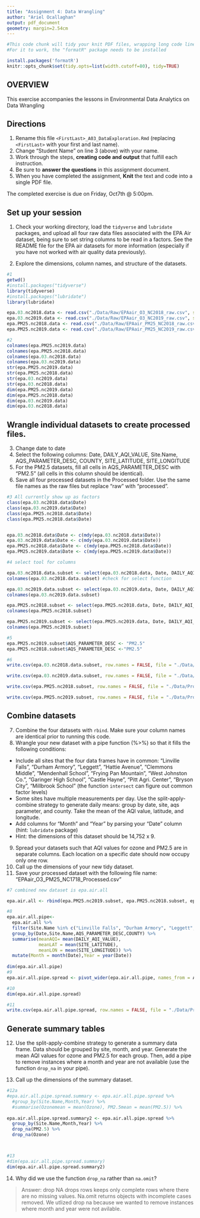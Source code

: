 ```yaml
---
title: "Assignment 4: Data Wrangling"
author: "Ariel Ocallaghan"
output: pdf_document
geometry: margin=2.54cm
---
```


```r
#This code chunk will tidy your knit PDF files, wrapping long code lines
#For it to work, the "formatR" package needs to be installed

install.packages('formatR')
knitr::opts_chunk$set(tidy.opts=list(width.cutoff=80), tidy=TRUE)


```

## OVERVIEW

This exercise accompanies the lessons in Environmental Data Analytics on Data Wrangling 

## Directions
1.  Rename this file `<FirstLast>_A03_DataExploration.Rmd` (replacing `<FirstLast>` with your first and last name).
2. Change "Student Name" on line 3 (above) with your name.
3. Work through the steps, **creating code and output** that fulfill each instruction.
4. Be sure to **answer the questions** in this assignment document.
5. When you have completed the assignment, **Knit** the text and code into a single PDF file.

The completed exercise is due on Friday, Oct7th @ 5:00pm.

## Set up your session 
1. Check your working directory, load the `tidyverse` and `lubridate` packages, and upload all four raw data files associated with the EPA Air dataset, being sure to set string columns to be read in a factors. See the README file for the EPA air datasets for more information (especially if you have not worked with air quality data previously). 

2. Explore the dimensions, column names, and structure of the datasets. 

```r
#1
getwd()
#install.packages("tidyverse")
library(tidyverse)
#install.packages("lubridate")
library(lubridate)

epa.03.nc2018.data <- read.csv("./Data/Raw/EPAair_O3_NC2018_raw.csv", stringsAsFactors = TRUE)
epa.03.nc2019.data <- read.csv("./Data/Raw/EPAair_O3_NC2019_raw.csv", stringsAsFactors = TRUE)
epa.PM25.nc2018.data <- read.csv("./Data/Raw/EPAair_PM25_NC2018_raw.csv", stringsAsFactors = TRUE)
epa.PM25.nc2019.data <- read.csv("./Data/Raw/EPAair_PM25_NC2019_raw.csv", stringsAsFactors = TRUE)

#2
colnames(epa.PM25.nc2019.data)
colnames(epa.PM25.nc2018.data)
colnames(epa.03.nc2018.data)
colnames(epa.03.nc2019.data)
str(epa.PM25.nc2019.data)
str(epa.PM25.nc2018.data)
str(epa.03.nc2019.data)
str(epa.03.nc2018.data)
dim(epa.PM25.nc2019.data)
dim(epa.PM25.nc2018.data)
dim(epa.03.nc2019.data)
dim(epa.03.nc2018.data)

```

## Wrangle individual datasets to create processed files.
3. Change date to date
4. Select the following columns: Date, DAILY_AQI_VALUE, Site.Name, AQS_PARAMETER_DESC, COUNTY, SITE_LATITUDE, SITE_LONGITUDE
5. For the PM2.5 datasets, fill all cells in AQS_PARAMETER_DESC with "PM2.5" (all cells in this column should be identical).
6. Save all four processed datasets in the Processed folder. Use the same file names as the raw files but replace "raw" with "processed".

```r
#3 All currently show up as factors
class(epa.03.nc2018.data$Date)
class(epa.03.nc2019.data$Date)
class(epa.PM25.nc2018.data$Date)
class(epa.PM25.nc2018.data$Date)


epa.03.nc2018.data$Date <- c(mdy(epa.03.nc2018.data$Date))
epa.03.nc2019.data$Date <- c(mdy(epa.03.nc2019.data$Date))
epa.PM25.nc2018.data$Date <- c(mdy(epa.PM25.nc2018.data$Date))
epa.PM25.nc2019.data$Date <- c(mdy(epa.PM25.nc2019.data$Date))

#4 select tool for columns

epa.03.nc2018.data.subset <- select(epa.03.nc2018.data, Date, DAILY_AQI_VALUE, Site.Name, AQS_PARAMETER_DESC, COUNTY, SITE_LATITUDE, SITE_LONGITUDE)
colnames(epa.03.nc2018.data.subset) #check for select function

epa.03.nc2019.data.subset <- select(epa.03.nc2019.data, Date, DAILY_AQI_VALUE, Site.Name, AQS_PARAMETER_DESC, COUNTY, SITE_LATITUDE, SITE_LONGITUDE)
colnames(epa.03.nc2019.data.subset)

epa.PM25.nc2018.subset <- select(epa.PM25.nc2018.data, Date, DAILY_AQI_VALUE, Site.Name, AQS_PARAMETER_DESC, COUNTY, SITE_LATITUDE, SITE_LONGITUDE)
colnames(epa.PM25.nc2018.subset)

epa.PM25.nc2019.subset <- select(epa.PM25.nc2019.data, Date, DAILY_AQI_VALUE, Site.Name, AQS_PARAMETER_DESC, COUNTY, SITE_LATITUDE, SITE_LONGITUDE)
colnames(epa.PM25.nc2019.subset)

#5
epa.PM25.nc2019.subset$AQS_PARAMETER_DESC <- "PM2.5"
epa.PM25.nc2018.subset$AQS_PARAMETER_DESC <-"PM2.5"

#6
write.csv(epa.03.nc2018.data.subset, row.names = FALSE, file = "./Data/Processed/epa_O3_nc_2018_processed.csv")

write.csv(epa.03.nc2019.data.subset, row.names = FALSE, file = "./Data/Processed/epa_O3_nc_2019_processed.csv")

write.csv(epa.PM25.nc2018.subset, row.names = FALSE, file = "./Data/Processed/epa_PM25_nc_2018_processed.csv")

write.csv(epa.PM25.nc2019.subset, row.names = FALSE, file = "./Data/Processed/epa_PM25_nc_2019_processed.csv")
```


## Combine datasets
7. Combine the four datasets with `rbind`. Make sure your column names are identical prior to running this code. 
8. Wrangle your new dataset with a pipe function (%>%) so that it fills the following conditions: 

* Include all sites that the four data frames have in common: "Linville Falls", "Durham Armory", "Leggett", "Hattie Avenue", "Clemmons Middle", "Mendenhall School", "Frying Pan Mountain", "West Johnston Co.", "Garinger High School", "Castle Hayne", "Pitt Agri. Center", "Bryson City", "Millbrook School" (the function `intersect` can figure out common factor levels)
* Some sites have multiple measurements per day. Use the split-apply-combine strategy to generate daily means: group by date, site, aqs parameter, and county. Take the mean of the AQI value, latitude, and longitude.
* Add columns for "Month" and "Year" by parsing your "Date" column (hint: `lubridate` package)
* Hint: the dimensions of this dataset should be 14,752 x 9.

9. Spread your datasets such that AQI values for ozone and PM2.5 are in separate columns. Each location on a specific date should now occupy only one row.
10. Call up the dimensions of your new tidy dataset.
11. Save your processed dataset with the following file name: "EPAair_O3_PM25_NC1718_Processed.csv"

```r
#7 combined new dataset is epa.air.all

epa.air.all <- rbind(epa.PM25.nc2019.subset, epa.PM25.nc2018.subset, epa.03.nc2019.data.subset, epa.PM25.nc2018.subset)

#8
epa.air.all.pipe<-
  epa.air.all %>%
  filter(Site.Name %in% c("Linville Falls", "Durham Armory", "Leggett", "Hattie Avenue", "Clemmons Middle", "Mendenhall School", "Frying Pan Mountain", "West Johnston Co.", "Garinger High School", "Castle Hayne", "Pitt Agri. Center", "Bryson City", "Millbrook School"))%>%
  group_by(Date,Site.Name,AQS_PARAMETER_DESC,COUNTY) %>%
  summarise(meanAQI= mean(DAILY_AQI_VALUE),
            meanLAT = mean(SITE_LATITUDE),
            meanLON = mean(SITE_LONGITUDE)) %>% 
  mutate(Month = month(Date),Year = year(Date))
  
dim(epa.air.all.pipe)
#9
epa.air.all.pipe.spread <- pivot_wider(epa.air.all.pipe, names_from = AQS_PARAMETER_DESC, values_from =meanAQI)

#10
dim(epa.air.all.pipe.spread)

#11
write.csv(epa.air.all.pipe.spread, row.names = FALSE, file = "./Data/Processed/epa_air_all_pipe_processed.csv")
```


## Generate summary tables
12. Use the split-apply-combine strategy to generate a summary data frame. Data should be grouped by site, month, and year. Generate the mean AQI values for ozone and PM2.5 for each group. Then, add a pipe to remove instances where a month and year are not available (use the function `drop_na` in your pipe). 

13. Call up the dimensions of the summary dataset.

```r
#12a
#epa.air.all.pipe.spread.summary <- epa.air.all.pipe.spread %>% 
  #group_by(Site.Name,Month,Year) %>% 
  #summarise(Ozonemean = mean(Ozone), PM2.5mean = mean(PM2.5)) %>% 
  
epa.air.all.pipe.spread.summary2 <- epa.air.all.pipe.spread %>% 
  group_by(Site.Name,Month,Year) %>% 
  drop_na(PM2.5) %>% 
  drop_na(Ozone)



#13
#dim(epa.air.all.pipe.spread.summary)
dim(epa.air.all.pipe.spread.summary2)
```

14. Why did we use the function `drop_na` rather than `na.omit`?

> Answer: 
drop NA drops rows keeps only complete rows where there are no missing values. Na.omit returns objects with incomplete cases removed. We utlized drop na because we wanted to remove instances where month and year were not avilable. 